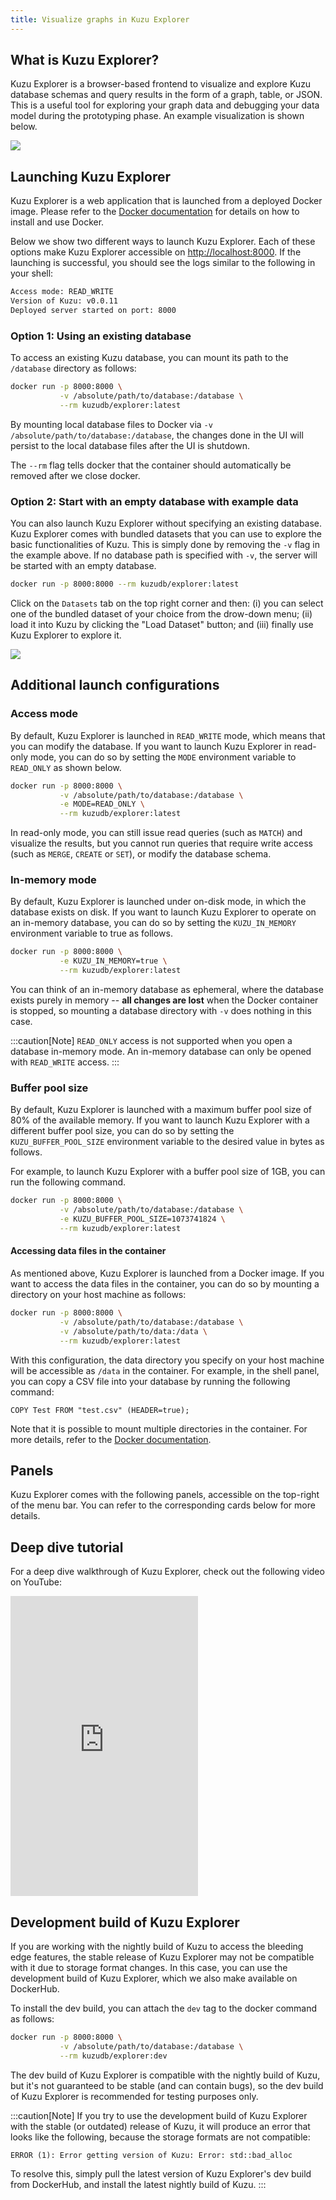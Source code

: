 ```yaml
---
title: Visualize graphs in Kuzu Explorer
---
```



## What is Kuzu Explorer?

Kuzu Explorer is a browser-based frontend to visualize and explore Kuzu database schemas
and query results in the form of a graph, table, or JSON. This is a useful tool for exploring
your graph data and debugging your data model during the prototyping phase.
An example visualization is shown below.

<img src="/img/visualization/query-result-graph-view.png" />

## Launching Kuzu Explorer

Kuzu Explorer is a web application that is launched from a deployed Docker image.
Please refer to the [Docker documentation](https://docs.docker.com/get-docker/) for details on how to install and use Docker.

Below we show two different ways to launch Kuzu Explorer. Each of these options make
Kuzu Explorer accessible on [http://localhost:8000](http://localhost:8000). If the launching is successful, you should see the logs similar to the following in your shell:

```bash
Access mode: READ_WRITE
Version of Kuzu: v0.0.11
Deployed server started on port: 8000
```

### Option 1: Using an existing database

To access an existing Kuzu database, you can mount its path to the `/database` directory as follows:

```bash
docker run -p 8000:8000 \
           -v /absolute/path/to/database:/database \
           --rm kuzudb/explorer:latest
```

By mounting local database files to Docker via `-v /absolute/path/to/database:/database`,
the changes done in the UI will persist to the local database files after the UI is shutdown.

The `--rm` flag tells docker that the container should automatically be removed after we close docker.

### Option 2: Start with an empty database with example data

You can also launch Kuzu Explorer without specifying an existing database. Kuzu Explorer comes with
bundled datasets that you can use to explore the basic functionalities of Kuzu.
This is simply done by removing the `-v` flag in the example above. If no database path is specified
with `-v`, the server will be started with an empty database.

```bash
docker run -p 8000:8000 --rm kuzudb/explorer:latest
```

Click on the `Datasets` tab on the top right corner and then: (i) you can select one of the bundled dataset
of your choice from the drow-down menu; (ii) load it into Kuzu by clicking the "Load Dataset" button; and (iii)
finally use Kuzu Explorer to explore it.

<img src="/img/visualization/datasets-panel.png" />

## Additional launch configurations

### Access mode

By default, Kuzu Explorer is launched in `READ_WRITE` mode, which means that you can modify the database.
If you want to launch Kuzu Explorer in read-only mode, you can do so by setting the `MODE`
environment variable to `READ_ONLY` as shown below.

```bash
docker run -p 8000:8000 \
           -v /absolute/path/to/database:/database \
           -e MODE=READ_ONLY \
           --rm kuzudb/explorer:latest
```

In read-only mode, you can still issue read queries (such as `MATCH`) and visualize the results,
but you cannot run queries that require write access (such as `MERGE`, `CREATE` or `SET`), or modify the
database schema.

### In-memory mode

By default, Kuzu Explorer is launched under on-disk mode, in which the database exists on disk.
If you want to launch Kuzu Explorer to operate on an in-memory database,
you can do so by setting the `KUZU_IN_MEMORY` environment variable to true as follows.

```bash
docker run -p 8000:8000 \
           -e KUZU_IN_MEMORY=true \
           --rm kuzudb/explorer:latest
```

You can think of an in-memory database as ephemeral, where the database exists purely in memory --
**all changes are lost** when the Docker container is stopped, so mounting a database directory
with `-v` does nothing in this case.

:::caution[Note]
`READ_ONLY` access is not supported when you open a database in-memory mode. An in-memory database
can only be opened with `READ_WRITE` access.
:::

### Buffer pool size

By default, Kuzu Explorer is launched with a maximum buffer pool size of 80% of the available memory. If you want to launch Kuzu Explorer with a different buffer pool size, you can do so by setting the `KUZU_BUFFER_POOL_SIZE` environment variable to the desired value in bytes as follows.

For example, to launch Kuzu Explorer with a buffer pool size of 1GB, you can run the following command.

```bash
docker run -p 8000:8000 \
           -v /absolute/path/to/database:/database \
           -e KUZU_BUFFER_POOL_SIZE=1073741824 \
           --rm kuzudb/explorer:latest
```

#### Accessing data files in the container

As mentioned above, Kuzu Explorer is launched from a Docker image. If you want to access the data files in the container, you can do so by mounting a directory on your host machine as follows:

```bash
docker run -p 8000:8000 \
           -v /absolute/path/to/database:/database \
           -v /absolute/path/to/data:/data \
           --rm kuzudb/explorer:latest
```

With this configuration, the data directory you specify on your host machine will be accessible as `/data` in the container. For example, in the shell panel, you can copy a CSV file into your database by running the following command:

```cypher
COPY Test FROM "test.csv" (HEADER=true);
```

Note that it is possible to mount multiple directories in the container. For more details, refer to the [Docker documentation](https://docs.docker.com/storage/bind-mounts/).

## Panels

Kuzu Explorer comes with the following panels, accessible on the top-right of the menu bar.
You can refer to the corresponding cards below for more details.

<CardGrid>
  <LinkCard
    title="Shell panel"
    href="/visualization/kuzu-explorer/shell-panel"
  />
  <LinkCard
    title="Schema panel"
    href="/visualization/kuzu-explorer/schema-panel"
  />
  <LinkCard
    title="Import panel"
    href="/visualization/kuzu-explorer/import-panel"
  />
  <LinkCard
    title="Settings panel"
    href="/visualization/kuzu-explorer/settings-panel"
  />
</CardGrid>

## Deep dive tutorial

For a deep dive walkthrough of Kuzu Explorer, check out the following video on YouTube:

<div class="video-container">
  <iframe
    height="480"
    src="https://www.youtube.com/embed/yKcVV_bhBTo?si=Jrv7XkzsMvbn5wq0"
    title="YouTube video player" frameborder="0"
    allowfullscreen
    >
  </iframe>
</div>

## Development build of Kuzu Explorer

If you are working with the nightly build of Kuzu to access the bleeding edge features, the stable
release of Kuzu Explorer may not be compatible with it due to storage format changes. In this case,
you can use the development build of Kuzu Explorer, which we also make available on DockerHub.

To install the dev build, you can attach the `dev` tag to the docker command as follows:

```bash
docker run -p 8000:8000 \
           -v /absolute/path/to/database:/database \
           --rm kuzudb/explorer:dev
```

The dev build of Kuzu Explorer is compatible with the nightly build of Kuzu, but it's not guaranteed to be stable
(and can contain bugs), so the dev build of Kuzu Explorer is recommended for testing purposes only.

:::caution[Note]
If you try to use the development build of Kuzu Explorer with the stable (or outdated) release of Kuzu,
it will produce an error that looks like the following, because the storage formats are not compatible:

```
ERROR (1): Error getting version of Kuzu: Error: std::bad_alloc
```
To resolve this, simply pull the latest version of Kuzu Explorer's dev build from DockerHub, and
install the latest nightly build of Kuzu.
:::
